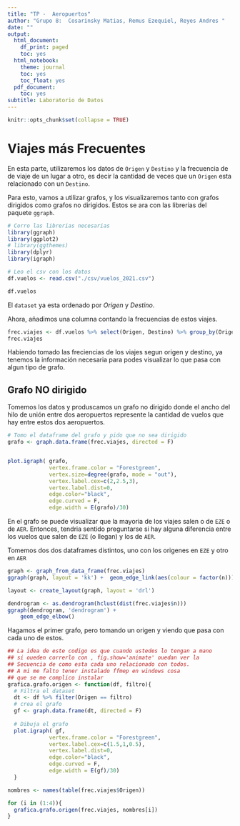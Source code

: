 ```yaml
---
title: "TP -  Aeropuertos"
author: "Grupo 8:  Cosarinsky Matias, Remus Ezequiel, Reyes Andres "
date: ""
output:
  html_document:
    df_print: paged
    toc: yes
  html_notebook:
    theme: journal
    toc: yes
    toc_float: yes
  pdf_document:
    toc: yes
subtitle: Laboratorio de Datos
---
```

<style type="text/css">
.title {
  display: none;
}

#getting-started img {
  margin-right: 10px;
}

</style>

```r
knitr::opts_chunk$set(collapse = TRUE)
```
# Viajes más Frecuentes

En esta parte, utilizaremos los datos de `Origen` y `Destino` y la frecuencia de de viaje 
de un lugar a otro, es decir la cantidad de veces que un  `Origen` esta relacionado con un `Destino`.

Para esto, vamos a utilizar grafos, y los visualizaremos tanto con grafos dirigidos como grafos no dirigidos. Estos se ara con las librerias del paquete `ggraph`.


```r
# Corro las librerias necesarias
library(ggraph)
library(ggplot2)
# library(ggthemes)
library(dplyr)
library(igraph)

# Leo el csv con los datos
df.vuelos <- read.csv("./csv/vuelos_2021.csv")

df.vuelos
```

El `dataset` ya esta ordenado por *Origen* y *Destino*.

Ahora, añadimos una columna contando la frecuencias de estos viajes.

```r
frec.viajes <- df.vuelos %>% select(Origen, Destino) %>% group_by(Origen,Destino) %>% summarise(n=n())
frec.viajes
```

Habiendo tomado las freciencias de los viajes segun origen y destino, ya tenemos la información necesaria para podes visualizar lo que pasa con algun tipo de grafo.

## Grafo NO dirigido

Tomemos los datos y produscamos un grafo no dirigido donde el ancho del hilo de unión entre
dos aeropuertos represente la cantidad de vuelos que hay entre estos dos aeropuertos.

```r
# Tomo el dataframe del grafo y pido que no sea dirigido
grafo <- graph.data.frame(frec.viajes, directed = F)


plot.igraph( grafo, 
             vertex.frame.color = "Forestgreen",
             vertex.size=degree(grafo, mode = "out"),
             vertex.label.cex=c(2,2.5,3), 
             vertex.label.dist=0,
             edge.color="black",
             edge.curved = F, 
             edge.width = E(grafo)/30)

```

En el grafo se puede visualizar que la mayoria de los viajes salen o de `EZE` o de `AER`. Entonces, tendria sentido preguntarse si hay alguna diferencia entre los vuelos que salen de `EZE` (o llegan) y los de `AER`.

Tomemos dos dos dataframes distintos, uno con los origenes en `EZE` y otro en `AER`



```r
graph <- graph_from_data_frame(frec.viajes)
ggraph(graph, layout = 'kk') +  geom_edge_link(aes(colour = factor(n))) + geom_node_point()
```


```r
layout <- create_layout(graph, layout = 'drl')

dendrogram <- as.dendrogram(hclust(dist(frec.viajes$n)))
ggraph(dendrogram, 'dendrogram') + 
    geom_edge_elbow()


```


Hagamos el primer grafo, pero tomando un origen y viendo que pasa con cada uno de estos.

```r
## La idea de este codigo es que cuando ustedes lo tengan a mano
## si oueden correrlo con , fig.show='animate' ouedan ver la 
## Secuencia de como esta cada uno relacionado con todos.
## A mi me falto tener instalado ffmep en windows cosa 
## que se me complico instalar
grafica.grafo.origen <- function(df, filtro){
  # Filtra el dataset  
  dt <- df %>% filter(Origen == filtro)
  # crea el grafo
  gf <- graph.data.frame(dt, directed = F)
  
  # Dibuja el grafo
  plot.igraph( gf, 
             vertex.frame.color = "Forestgreen",
             vertex.label.cex=c(1.5,1,0.5), 
             vertex.label.dist=0,
             edge.color="black",
             edge.curved = F, 
             edge.width = E(gf)/30)
  }

nombres <- names(table(frec.viajes$Origen))

for (i in (1:4)){
  grafica.grafo.origen(frec.viajes, nombres[i])  
}



```











